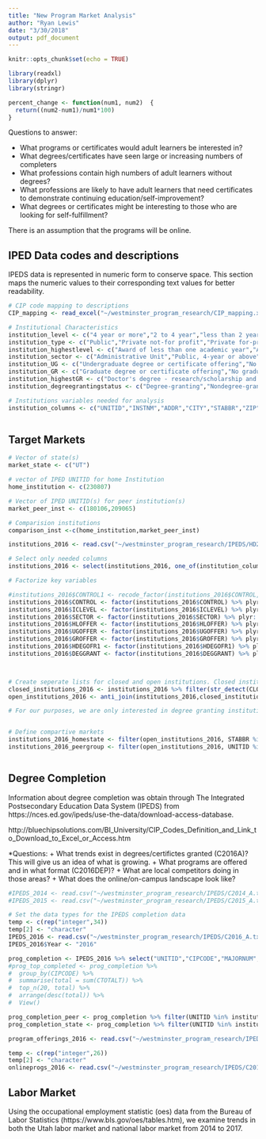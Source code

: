 ```yaml
---
title: "New Program Market Analysis"
author: "Ryan Lewis"
date: "3/30/2018"
output: pdf_document
---
```


```r
knitr::opts_chunk$set(echo = TRUE)

```


<!---Load libraries--->
```r
library(readxl)
library(dplyr)
library(stringr)
```


<!---Define functions--->
```r
percent_change <- function(num1, num2)  {
  return((num2-num1)/num1*100)
}

```


Questions to answer:

* What programs or certificates would adult learners be interested in?
+ What degrees/certificates have seen large or increasing numbers of completers
+ What professions contain high numbers of adult learners without degrees?
+ What professions are likely to have adult learners that need certificates to demonstrate continuing education/self-improvement?
+ What degrees or certificates might be interesting to those who are looking for self-fulfillment?

There is an assumption that the programs will be online.

<!---
Table list for IPEDS:
  HD2014: Directory information
  IC2014: Program and award level offerings
  IC2014_AY: Student charges for year
  EF2014A_DIST: Distance education status and level of students
  C2014_A: Awards/degrees conferred by program (6-digit CIP code), award level
  C2014_C: Number of students receiving awards/degrees, by award level
  C2014DEP: Number of programs offered and number of programs offered via distance 
  education
  FLAGS<YYYY>: Student response information
--->



## IPED Data codes and descriptions
IPEDS data is represented in numeric form to conserve space. This section maps the numeric values to their corresponding text values for better readability.

```R
# CIP code mapping to descriptions
CIP_mapping <- read_excel("~/westminster_program_research/CIP_mapping.xlsx")

# Institutional Characteristics
institution_level <- c("4 year or more","2 to 4 year","less than 2 year","unkown")
institution_type <- c("Public","Private not-for profit","Private for-profit","not available")
institution_highestlevel <- c("Award of less than one academic year","At least 1, but less than 2 academic yrs","Associate's degree","At least 2, but less than 4 academic yrs","Bachelor's degree","Postbaccalaureate certificate","Master's degree","Post-master's certificate","Doctor's degree","Not applicable, first-professional only","{Not available}")
institution_sector <- c("Administrative Unit","Public, 4-year or above","Private not-for-profit, 4-year or above","Private for-profit, 4-year or above","Public, 2-year","Private not-for-profit, 2-year","Private for-profit, 2-year","Public, less-than 2-year","Private not-for-profit, less-than 2-year","Private for-profit, less-than 2-year","Sector unknown (not active)")
institution_UG <- c("Undergraduate degree or certificate offering","No undergraduate offering","Not available")
institution_GR <- c("Graduate degree or certificate offering","No graduate offering","Not available")
institution_highestGR <- c("Doctor's degree - research/scholarship and professional practice","Doctor's degree - research/scholarship","Doctor's degree -  professional practice","Doctor's degree - other","Master's degree","Bachelor's degree","Associate's degree","Non-degree granting","Not available")
institution_degreegrantingstatus <- c("Degree-granting","Nondegree-granting, primarily postsecondary","Not available")

# Institutions variables needed for analysis
institution_columns <- c("UNITID","INSTNM","ADDR","CITY","STABBR","ZIP","FIPS","OBEREG","WEBADDR","SECTOR","ICLEVEL","CONTROL","HLOFFER","UGOFFER","GROFFER","HDEGOFR1","DEGGRANT","CLOSEDAT")



```

## Target Markets


```R
# Vector of state(s)
market_state <- c("UT")

# vector of IPED UNITID for home Institution
home_institution <- c(230807)

# Vector of IPED UNITID(s) for peer institution(s)
market_peer_inst <- c(180106,209065)

# Comparision institutions
comparison_inst <-c(home_institution,market_peer_inst)
```



```R
institutions_2016 <- read.csv("~/westminster_program_research/IPEDS/HD2016.txt", header = TRUE)

# Select only needed columns
institutions_2016 <- select(institutions_2016, one_of(institution_columns))

# Factorize key variables

#institutions_2016$CONTROL1 <- recode_factor(institutions_2016$CONTROL, `1` = "Public", `2` = "Private not-for profit", `3` = "Private for-profit", `-3` = "not #available")
institutions_2016$CONTROL <- factor(institutions_2016$CONTROL) %>% plyr::mapvalues(from = c("1","2","3","-3"), to = institution_type, warn_missing = FALSE )
institutions_2016$ICLEVEL <- factor(institutions_2016$ICLEVEL) %>% plyr::mapvalues(from = c("1","2","3","-3"), to = institution_level, warn_missing = FALSE )
institutions_2016$SECTOR <- factor(institutions_2016$SECTOR) %>% plyr::mapvalues(from = c("0","1","2","3","4","5","6","7","8","9","99"), to = institution_sector, warn_missing = FALSE )
institutions_2016$HLOFFER <- factor(institutions_2016$HLOFFER) %>% plyr::mapvalues(from = c("1","2","3","4","5","6","7","8","9","-2","-3"), to = institution_highestlevel, warn_missing = FALSE )
institutions_2016$UGOFFER <- factor(institutions_2016$UGOFFER) %>% plyr::mapvalues(from = c("1","2","-3"), to = institution_UG, warn_missing = FALSE )
institutions_2016$GROFFER <- factor(institutions_2016$GROFFER) %>% plyr::mapvalues(from = c("1","2","-3"), to = institution_GR, warn_missing = FALSE )
institutions_2016$HDEGOFR1 <- factor(institutions_2016$HDEGOFR1) %>% plyr::mapvalues(from = c("11","12","13","14","20","30","40","0","-3"), to = institution_highestGR, warn_missing = FALSE )
institutions_2016$DEGGRANT <- factor(institutions_2016$DEGGRANT) %>% plyr::mapvalues(from = c("1","2","-3"), to = institution_degreegrantingstatus, warn_missing = FALSE )



# Create seperate lists for closed and open institutions. Closed institutuions have a date value in the CLOSEDAT field so searching for a "/" is a good way to distinguish between the two.
closed_institutions_2016 <- institutions_2016 %>% filter(str_detect(CLOSEDAT,"/"))
open_institutions_2016 <- anti_join(institutions_2016,closed_institutions_2016, by = "UNITID")

# For our purposes, we are only interested in degree granting institutions


# Define compartive markets
institutions_2016_homestate <- filter(open_institutions_2016, STABBR %in% market_state) %>% filter(DEGGRANT == "Degree-granting")
institutions_2016_peergroup <- filter(open_institutions_2016, UNITID %in% comparison_inst)



```

## Degree Completion
Information about degree completion was obtain through The Integrated Postsecondary Education Data System (IPEDS) from https://nces.ed.gov/ipeds/use-the-data/download-access-database.

http://bluechipsolutions.com/BI_University/CIP_Codes_Definition_and_Link_to_Download_to_Excel_or_Access.htm

*Questions:
+ What trends exist in degrees/certifictes granted (C2016A)? This will give us an idea of what is growing.
+ What programs are offered and in what format (C2016DEP)?
+ What are local competitors doing in those areas?
+ What does the online/on-campus landscape look like?

<!--- load IPED completion data --->
```R
#IPEDS_2014 <- read.csv("~/westminster_program_research/IPEDS/C2014_A.txt", header = TRUE)
#IPEDS_2015 <- read.csv("~/westminster_program_research/IPEDS/C2015_A.txt", header = TRUE)

# Set the data types for the IPEDS completion data
temp <- c(rep("integer",34))
temp[2] <- "character"
IPEDS_2016 <- read.csv("~/westminster_program_research/IPEDS/C2016_A.txt", header = TRUE, colClasses = temp)
IPEDS_2016$Year <- "2016"

prog_completion <- IPEDS_2016 %>% select("UNITID","CIPCODE","MAJORNUM","CIPCODE","AWLEVEL","CTOTALT")
#prog_top_completed <- prog_completion %>%
#  group_by(CIPCODE) %>%
#  summarise(total = sum(CTOTALT)) %>%
#  top_n(20, total) %>%
#  arrange(desc(total)) %>%
#  View()

prog_completion_peer <- prog_completion %>% filter(UNITID %in% institutions_2016_peergroup$UNITID)
prog_completion_state <- prog_completion %>% filter(UNITID %in% institutions_2016_homestate$UNITID)

```







```R
program_offerings_2016 <- read.csv("~/westminster_program_research/IPEDS/IC2016.txt")

```




```R
temp <- c(rep("integer",26))
temp[2] <- "character"
onlineprogs_2016 <- read.csv("~/westminster_program_research/IPEDS/C2016DEP.txt", header = TRUE, colClasses = temp)
```


  
<!--- Map IPED and OES data --->

<!--- Define state and local institutions --->







## Labor Market
Using the occupational employment statistic (oes) data from the Bureau of Labor Statistics (https://www.bls.gov/oes/tables.htm), we examine trends in both the Utah labor market and national labor market from 2014 to 2017.

<!--- load state data--->
<!---
```r

oes_2014_state <- read_excel("~/market_research/OES/state_M2014_dl.xlsx")
oes_2014_state$YEAR <- "2014"


oes_2015_state <- read_excel("~/market_research/OES/state_M2015_dl.xlsx")
oes_2015_state$YEAR <- "2015"

oes_2016_state <- read_excel("~/market_research/OES/state_M2016_dl.xlsx")
oes_2016_state$YEAR <- "2016"

oes_2017_state <- read_excel("~/market_research/OES/state_M2017_dl.xlsx")
oes_2017_state$YEAR <- "2017"

oes_state <- bind_rows(oes_2014_state,oes_2015_state,oes_2016_state,oes_2017_state)
oes_state$TOT_EMP <- as.numeric(oes_state$TOT_EMP)
oes_utah <- filter(oes_state,STATE=="Utah")

```
--->

<!---load national data--->
<!---
```r
oes_2014_national <- read_excel("~/market_research/OES/national_M2014_dl.xlsx")
oes_2014_national$YEAR <- "2014"

oes_2015_national <- read_excel("~/market_research/OES/national_M2015_dl.xlsx")
oes_2015_national$YEAR <- "2015"

oes_2016_national <- read_excel("~/market_research/OES/national_M2016_dl.xlsx")
oes_2016_national$YEAR <- "2016"

oes_2017_national <- read_excel("~/market_research/OES/national_M2017_dl.xlsx")
oes_2017_national$YEAR <- "2017"

oes_national <- bind_rows(oes_2014_national,oes_2015_national,oes_2016_national,oes_2017_national)
oes_national$TOT_EMP <- as.numeric(oes_national$TOT_EMP)
```


```r
summary(cars)
```

## Including Plots

You can also embed plots, for example:

```r
plot(pressure)
```

Note that the `echo = FALSE` parameter was added to the code chunk to prevent printing of the R code that generated the plot.
--->

